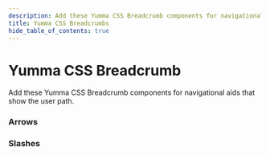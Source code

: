 ```yaml
---
description: Add these Yumma CSS Breadcrumb components for navigational aids that show the user path.
title: Yumma CSS Breadcrumbs
hide_table_of_contents: true
---
```



# Yumma CSS Breadcrumb

Add these Yumma CSS Breadcrumb components for navigational aids that show the user path.

### Arrows

<Preview
  data = {arrows}
  useCenter
  useHeight = '50px'
  usePadding
  useTabs
  useVersion = 'release'
/>

### Slashes

<Preview
  data = {slashes}
  useCenter
  useHeight = '50px'
  usePadding
  useTabs
  useVersion = 'release'
/>